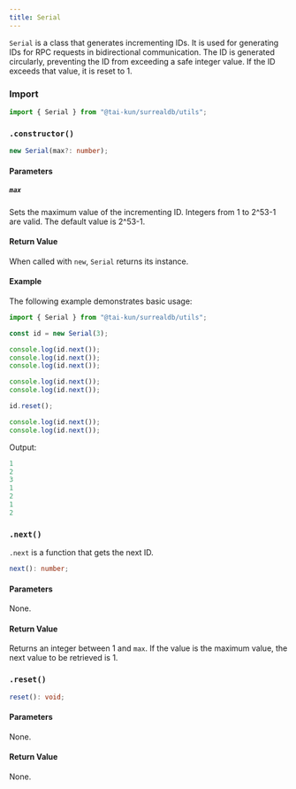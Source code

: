 ```yaml
---
title: Serial
---
```



`Serial` is a class that generates incrementing IDs. It is used for generating IDs for RPC requests in bidirectional communication. The ID is generated circularly, preventing the ID from exceeding a safe integer value. If the ID exceeds that value, it is reset to 1.

### Import

```ts
import { Serial } from "@tai-kun/surrealdb/utils";
```

### `.constructor()`

```ts
new Serial(max?: number);
```

#### Parameters

##### `max`

Sets the maximum value of the incrementing ID. Integers from 1 to 2^53-1 are valid. The default value is 2^53-1.

#### Return Value

When called with `new`, `Serial` returns its instance.

#### Example

The following example demonstrates basic usage:

```ts
import { Serial } from "@tai-kun/surrealdb/utils";

const id = new Serial(3);

console.log(id.next());
console.log(id.next());
console.log(id.next());

console.log(id.next());
console.log(id.next());

id.reset();

console.log(id.next());
console.log(id.next());
```

Output:

```js
1
2
3
1
2
1
2
```

### `.next()` <Badge variant="instance" /><Badge variant="method" />

`.next` is a function that gets the next ID.

```ts
next(): number;
```

#### Parameters

None.

#### Return Value

Returns an integer between 1 and `max`. If the value is the maximum value, the next value to be retrieved is 1.

### `.reset()` <Badge variant="instance" /><Badge variant="method" />

```ts
reset(): void;
```

#### Parameters

None.

#### Return Value

None.
